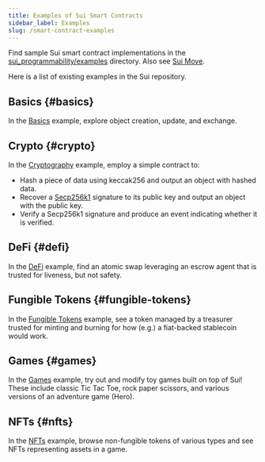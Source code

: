 ```yaml
---
title: Examples of Sui Smart Contracts
sidebar_label: Examples
slug: /smart-contract-examples
---
```


Find sample Sui smart contract implementations in the [sui_programmability/examples](https://github.com/MystenLabs/sui/tree/main/sui_programmability/examples) directory. Also see [Sui Move](../../learn/sui-overview/how-sui-move-differs.mdx).

Here is a list of existing examples in the Sui repository.

## Basics {#basics}

In the [Basics](https://github.com/MystenLabs/sui/tree/main/sui_programmability/examples/basics) example, explore object creation, update, and exchange.

## Crypto {#crypto}

In the [Cryptography](https://github.com/MystenLabs/sui/tree/main/sui_programmability/examples/math) example, employ a simple contract to:

-   Hash a piece of data using keccak256 and output an object with hashed data.
-   Recover a [Secp256k1](https://crates.io/crates/secp256k1/) signature to its public key and output an object with the public key.
-   Verify a Secp256k1 signature and produce an event indicating whether it is verified.

## DeFi {#defi}

In the [DeFi](https://github.com/MystenLabs/sui/tree/main/sui_programmability/examples/defi) example, find an atomic swap leveraging an escrow agent that is trusted for liveness, but not safety.

## Fungible Tokens {#fungible-tokens}

In the [Fungible Tokens](https://github.com/MystenLabs/sui/tree/main/sui_programmability/examples/fungible_tokens) example, see a token managed by a treasurer trusted for minting and burning for how (e.g.) a fiat-backed stablecoin would work.

## Games {#games}

In the [Games](https://github.com/MystenLabs/sui/tree/main/sui_programmability/examples/games) example, try out and modify toy games built on top of Sui! These include classic Tic Tac Toe, rock paper scissors, and various versions of an adventure game (Hero).

## NFTs {#nfts}

In the [NFTs](https://github.com/MystenLabs/sui/tree/main/sui_programmability/examples/nfts) example, browse non-fungible tokens of various types and see NFTs representing assets in a game.
